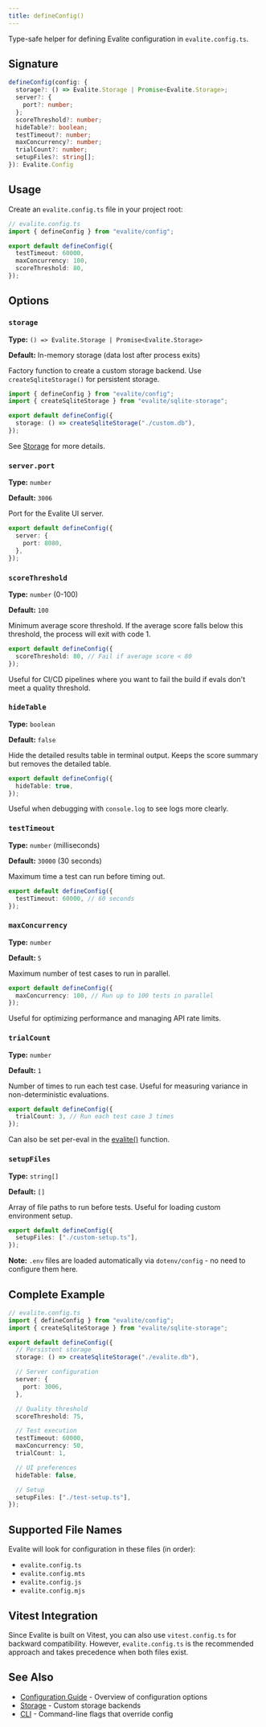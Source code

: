 ```yaml
---
title: defineConfig()
---
```


Type-safe helper for defining Evalite configuration in `evalite.config.ts`.

## Signature

```typescript
defineConfig(config: {
  storage?: () => Evalite.Storage | Promise<Evalite.Storage>;
  server?: {
    port?: number;
  };
  scoreThreshold?: number;
  hideTable?: boolean;
  testTimeout?: number;
  maxConcurrency?: number;
  trialCount?: number;
  setupFiles?: string[];
}): Evalite.Config
```

## Usage

Create an `evalite.config.ts` file in your project root:

```typescript
// evalite.config.ts
import { defineConfig } from "evalite/config";

export default defineConfig({
  testTimeout: 60000,
  maxConcurrency: 100,
  scoreThreshold: 80,
});
```

## Options

### `storage`

**Type:** `() => Evalite.Storage | Promise<Evalite.Storage>`

**Default:** In-memory storage (data lost after process exits)

Factory function to create a custom storage backend. Use `createSqliteStorage()` for persistent storage.

```typescript
import { defineConfig } from "evalite/config";
import { createSqliteStorage } from "evalite/sqlite-storage";

export default defineConfig({
  storage: () => createSqliteStorage("./custom.db"),
});
```

See [Storage](/api/storage) for more details.

### `server.port`

**Type:** `number`

**Default:** `3006`

Port for the Evalite UI server.

```typescript
export default defineConfig({
  server: {
    port: 8080,
  },
});
```

### `scoreThreshold`

**Type:** `number` (0-100)

**Default:** `100`

Minimum average score threshold. If the average score falls below this threshold, the process will exit with code 1.

```typescript
export default defineConfig({
  scoreThreshold: 80, // Fail if average score < 80
});
```

Useful for CI/CD pipelines where you want to fail the build if evals don't meet a quality threshold.

### `hideTable`

**Type:** `boolean`

**Default:** `false`

Hide the detailed results table in terminal output. Keeps the score summary but removes the detailed table.

```typescript
export default defineConfig({
  hideTable: true,
});
```

Useful when debugging with `console.log` to see logs more clearly.

### `testTimeout`

**Type:** `number` (milliseconds)

**Default:** `30000` (30 seconds)

Maximum time a test can run before timing out.

```typescript
export default defineConfig({
  testTimeout: 60000, // 60 seconds
});
```

### `maxConcurrency`

**Type:** `number`

**Default:** `5`

Maximum number of test cases to run in parallel.

```typescript
export default defineConfig({
  maxConcurrency: 100, // Run up to 100 tests in parallel
});
```

Useful for optimizing performance and managing API rate limits.

### `trialCount`

**Type:** `number`

**Default:** `1`

Number of times to run each test case. Useful for measuring variance in non-deterministic evaluations.

```typescript
export default defineConfig({
  trialCount: 3, // Run each test case 3 times
});
```

Can also be set per-eval in the [evalite()](/api/evalite) function.

### `setupFiles`

**Type:** `string[]`

**Default:** `[]`

Array of file paths to run before tests. Useful for loading custom environment setup.

```typescript
export default defineConfig({
  setupFiles: ["./custom-setup.ts"],
});
```

**Note:** `.env` files are loaded automatically via `dotenv/config` - no need to configure them here.

## Complete Example

```typescript
// evalite.config.ts
import { defineConfig } from "evalite/config";
import { createSqliteStorage } from "evalite/sqlite-storage";

export default defineConfig({
  // Persistent storage
  storage: () => createSqliteStorage("./evalite.db"),

  // Server configuration
  server: {
    port: 3006,
  },

  // Quality threshold
  scoreThreshold: 75,

  // Test execution
  testTimeout: 60000,
  maxConcurrency: 50,
  trialCount: 1,

  // UI preferences
  hideTable: false,

  // Setup
  setupFiles: ["./test-setup.ts"],
});
```

## Supported File Names

Evalite will look for configuration in these files (in order):

- `evalite.config.ts`
- `evalite.config.mts`
- `evalite.config.js`
- `evalite.config.mjs`

## Vitest Integration

Since Evalite is built on Vitest, you can also use `vitest.config.ts` for backward compatibility. However, `evalite.config.ts` is the recommended approach and takes precedence when both files exist.

## See Also

- [Configuration Guide](/guides/configuration) - Overview of configuration options
- [Storage](/api/storage) - Custom storage backends
- [CLI](/api/cli) - Command-line flags that override config
